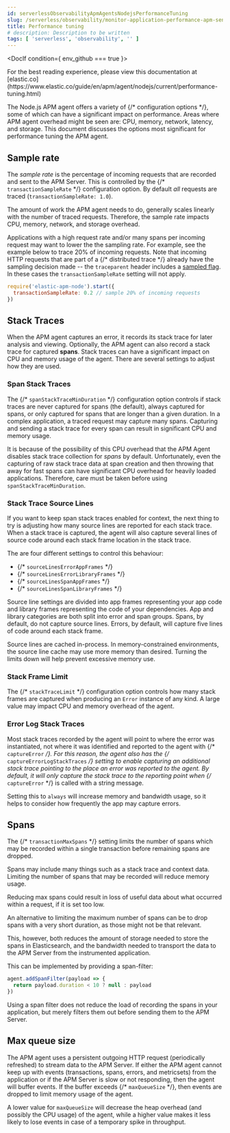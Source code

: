 ```yaml
---
id: serverlessObservabilityApmAgentsNodejsPerformanceTuning
slug: /serverless/observability/monitor-application-performance-apm-send-traces-to-elastic-nodejs-performance-tuning
title: Performance tuning
# description: Description to be written
tags: [ 'serverless', 'observability', '' ]
---
```



<div id="performance-tuning"></div>


<DocIf condition={ env_github === true }>

<DocCallOut title="Note">
For the best reading experience,
please view this documentation at [elastic.co](https://www.elastic.co/guide/en/apm/agent/nodejs/current/performance-tuning.html)
</DocCallOut>

</DocIf>

The Node.js APM agent offers a variety of {/* <DocLink id="enApmAgentNodejsConfiguration">configuration options</DocLink> */},
some of which can have a significant impact on performance. Areas where APM
agent overhead might be seen are: CPU, memory, network, latency, and storage.
This document discusses the options most significant for performance tuning the
APM agent.

<div id="performance-sampling"></div>

## Sample rate

The _sample rate_ is the percentage of incoming requests that are recorded and
sent to the APM Server. This is controlled by the
{/* <DocLink id="enApmAgentNodejsConfiguration" section="transactionsamplerate">`transactionSampleRate`</DocLink> */} configuration option. By
default _all_ requests are traced (`transactionSampleRate: 1.0`).

The amount of work the APM agent needs to do, generally scales linearly with
the number of traced requests. Therefore, the sample rate impacts CPU, memory,
network, and storage overhead.

Applications with a high request rate and/or many spans per incoming request
may want to lower the the sampling rate. For example, see the example below
to trace 20% of incoming requests. Note that incoming HTTP requests that are
part of a {/* <DocLink id="enApmAgentNodejsDistributedTracing">distributed trace</DocLink> */} already have the sampling
decision made -- the `traceparent` header includes a
[sampled flag](https://w3c.github.io/trace-context/#sampled-flag). In these cases
the `transactionSampleRate` setting will not apply.

```js
require('elastic-apm-node').start({
  transactionSampleRate: 0.2 // sample 20% of incoming requests
})
```

<div id="performance-stack-traces"></div>

## Stack Traces

When the APM agent captures an error, it records its stack trace for later
analysis and viewing. Optionally, the APM agent can also record a stack trace
for captured **spans**. Stack traces can have a significant impact on CPU and
memory usage of the agent. There are several settings to adjust how they are
used.

<div id="performance-span-stack-traces"></div>

### Span Stack Traces

The {/* <DocLink id="enApmAgentNodejsConfiguration" section="spanstacktraceminduration">`spanStackTraceMinDuration`</DocLink> */} configuration
option controls if stack traces are never captured for spans (the
default), always captured for spans, or only captured for spans that are longer
than a given duration. In a complex application, a traced request may capture
many spans. Capturing and sending a stack trace for every span can result in
significant CPU and memory usage.

It is because of the possibility of this CPU overhead that the APM Agent
disables stack trace collection for _spans_ by default. Unfortunately, even
the capturing of raw stack trace data at span creation and then throwing that
away for fast spans can have significant CPU overhead for heavily loaded
applications. Therefore, care must be taken before using `spanStackTraceMinDuration`.

<div id="performance-source-lines"></div>

### Stack Trace Source Lines

If you want to keep span stack traces enabled for context,
the next thing to try is adjusting how many source lines are reported for each stack trace.
When a stack trace is captured,
the agent will also capture several lines of source code around each stack frame location in the stack trace.

The are four different settings to control this behaviour:

- {/* <DocLink id="enApmAgentNodejsConfiguration" section="source-context-error-app-frames">`sourceLinesErrorAppFrames`</DocLink> */}
- {/* <DocLink id="enApmAgentNodejsConfiguration" section="source-context-error-library-frames">`sourceLinesErrorLibraryFrames`</DocLink> */}
- {/* <DocLink id="enApmAgentNodejsConfiguration" section="source-context-span-app-frames">`sourceLinesSpanAppFrames`</DocLink> */}
- {/* <DocLink id="enApmAgentNodejsConfiguration" section="source-context-span-library-frames">`sourceLinesSpanLibraryFrames`</DocLink> */}

Source line settings are divided into app frames representing your app code and library frames representing the code of your dependencies.
App and library categories are both split into error and span groups.
Spans,
by default,
do not capture source lines.
Errors,
by default,
will capture five lines of code around each stack frame.

Source lines are cached in-process.
In memory-constrained environments,
the source line cache may use more memory than desired.
Turning the limits down will help prevent excessive memory use.

<div id="performance-stack-frame-limit"></div>

### Stack Frame Limit

The {/* <DocLink id="enApmAgentNodejsConfiguration" section="stacktracelimit">`stackTraceLimit`</DocLink> */} configuration option controls how
many stack frames are captured when producing an `Error` instance of any kind.
A large value may impact CPU and memory overhead of the agent.

<div id="performance-error-log-stack-traces"></div>

### Error Log Stack Traces

Most stack traces recorded by the agent will point to where the error was instantiated,
not where it was identified and reported to the agent with {/* <DocLink id="enApmAgentNodejsAgentApi" section="apmcaptureerrorerror[-options][-callback]">`captureError`</DocLink> */}.
For this reason,
the agent also has the {/* <DocLink id="enApmAgentNodejsConfiguration" section="captureerrorlogstacktraces">`captureErrorLogStackTraces`</DocLink> */} setting to enable capturing an additional stack trace pointing to the place an error was reported to the agent.
By default,
it will only capture the stack trace to the reporting point when {/* <DocLink id="enApmAgentNodejsAgentApi" section="apmcaptureerrorerror[-options][-callback]">`captureError`</DocLink> */} is called with a string message.

Setting this to `always` will increase memory and bandwidth usage,
so it helps to consider how frequently the app may capture errors.

<div id="performance-transaction-max-spans"></div>

## Spans

The {/* <DocLink id="enApmAgentNodejsConfiguration" section="transactionmaxspans">`transactionMaxSpans`</DocLink> */} setting limits the number of spans which may be recorded within a single transaction before remaining spans are dropped.

Spans may include many things such as a stack trace and context data.
Limiting the number of spans that may be recorded will reduce memory usage.

Reducing max spans could result in loss of useful data about what occurred within a request,
if it is set too low.

An alternative to limiting the maximum number of spans can be to drop spans with a very short duration, as those might not be that relevant.

This, however, both reduces the amount of storage needed to store the spans in Elasticsearch, and the bandwidth needed to transport the data to the APM Server from the instrumented application.

This can be implemented by providing a span-filter:

```js
agent.addSpanFilter(payload => {
  return payload.duration < 10 ? null : payload
})
```

<DocCallOut title="Note">
Using a span filter does not reduce the load of recording the spans in your application, but merely filters them out before sending them to the APM Server.
</DocCallOut>

<div id="performance-max-queue-size"></div>

## Max queue size

The APM agent uses a persistent outgoing HTTP request (periodically refreshed)
to stream data to the APM Server. If either the APM agent cannot keep up with
events (transactions, spans, errors, and metricsets) from the application or
if the APM Server is slow or not responding, then the agent will buffer events.
If the buffer exceeds {/* <DocLink id="enApmAgentNodejsConfiguration" section="maxqueuesize">`maxQueueSize`</DocLink> */}, then events are dropped to limit
memory usage of the agent.

A lower value for `maxQueueSize` will decrease the heap overhead (and possibly
the CPU usage) of the agent, while a higher value makes it less likely to lose
events in case of a temporary spike in throughput.

